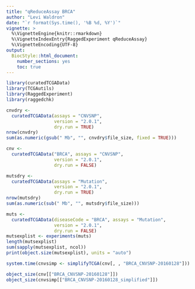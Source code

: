 ```yaml
---
title: "qReduceAssay BRCA"
author: "Levi Waldron"
date: "`r format(Sys.time(), '%B %d, %Y')`"
vignette: >
  %\VignetteEngine{knitr::rmarkdown}
  %\VignetteIndexEntry{RaggedExperiment qReduceAssay}
  %\VignetteEncoding{UTF-8}
output:
  BiocStyle::html_document:
    number_sections: yes
    toc: true
---
```



```r
library(curatedTCGAData)
library(TCGAutils)
library(RaggedExperiment)
library(raggedchk)
```

```r
cnvdry <-
  curatedTCGAData(assays = "CNVSNP",
                  version = "2.0.1",
                  dry.run = TRUE)
nrow(cnvdry)
sum(as.numeric(gsub(" Mb", "", cnvdry$file_size, fixed = TRUE)))
```

```r
cnv <-
  curatedTCGAData("BRCA", assays = "CNVSNP",
                  version = "2.0.1",
                  dry.run = FALSE)
```


```r
mutsdry <-
  curatedTCGAData(assays = "Mutation",
                  version = "2.0.1",
                  dry.run = TRUE)
nrow(mutsdry)
sum(as.numeric(sub(" Mb", "", mutsdry$file_size)))
```


```r
muts <-
  curatedTCGAData(diseaseCode = "BRCA", assays = "Mutation",
                  version = "2.0.1",
                  dry.run = FALSE)
mutsexplist <- experiments(muts)
length(mutsexplist)
sum(sapply(mutsexplist, ncol))
print(object.size(mutsexplist), units = "auto")
```

```r
system.time(cnvsimp <- simplifyTCGA(cnv[, , "BRCA_CNVSNP-20160128"]))
```

```r
object_size(cnv[["BRCA_CNVSNP-20160128"]])
object_size(cnvsimp[["BRCA_CNVSNP-20160128_simplified"]])
```
